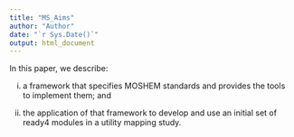 ```yaml
---
title: "MS_Aims"
author: "Author"
date: "`r Sys.Date()`"
output: html_document
---
```


In this paper, we describe:

(i) a framework that specifies MOSHEM standards and provides the tools to implement them; and 

(ii) the application of that framework to develop and use an initial set of ready4 modules in a utility mapping study.
